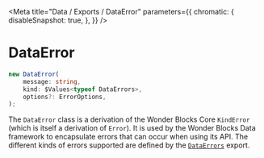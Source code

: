 
<Meta
    title="Data / Exports / DataError"
    parameters={{
        chromatic: {
            disableSnapshot: true,
        },
    }}
/>

# DataError


```ts
new DataError(
    message: string,
    kind: $Values<typeof DataErrors>,
    options?: ErrorOptions,
);
```

The `DataError` class is a derivation of the Wonder Blocks Core `KindError` (which is itself a derivation of `Error`). It is used by the Wonder Blocks Data framework to encapsulate errors that can occur when using its API. The different kinds of errors supported are defined by the [`DataErrors`](/docs/data-exports-dataerrors--page) export.

